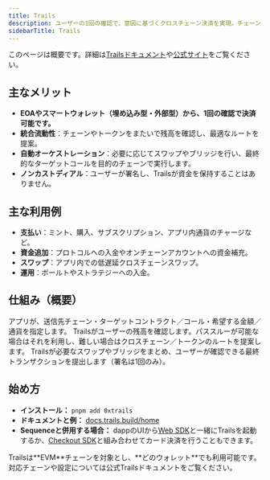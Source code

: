 ```yaml
---
title: Trails
description: ユーザーの1回の確認で、意図に基づくクロスチェーン決済を実現。チェーンをまたいだ流動性を集約し、スワップやブリッジも自動で調整。
sidebarTitle: Trails
---
```


<Note>
  このページは概要です。詳細は<a href="https://docs.trails.build/home">Trailsドキュメント</a>や<a href="https://trails.build/">公式サイト</a>をご覧ください。
</Note>

## 主なメリット

- **EOAやスマートウォレット（埋め込み型・外部型）から、1回の確認で決済可能です。**
- **統合流動性**：チェーンやトークンをまたいで残高を確認し、最適なルートを提案。
- **自動オーケストレーション**：必要に応じてスワップやブリッジを行い、最終的なターゲットコールを目的のチェーンで実行します。
- **ノンカストディアル**：ユーザーが署名し、Trailsが資金を保持することはありません。

## 主な利用例

- **支払い**：ミント、購入、サブスクリプション、アプリ内通貨のチャージなど。
- **資金追加**：プロトコルへの入金やオンチェーンアカウントへの資金補充。
- **スワップ**：アプリ内での低遅延クロスチェーンスワップ。
- **運用**：ボールトやストラテジーへの入金。

## 仕組み（概要）

<Steps>
  <Step title="インテントの定義">
    アプリが、送信先チェーン・ターゲットコントラクト／コール・希望する金額／通貨を指定します。
  </Step>

  <Step title="確認とルーティング">
    Trailsがユーザーの残高を確認します。パススルーが可能な場合はそれを利用し、難しい場合はクロスチェーン／トークンのルートを提案します。
  </Step>

  <Step title="オーケストレーションと実行">
    Trailsが必要なスワップやブリッジをまとめ、ユーザーが確認できる最終トランザクションを提出します（署名は1回のみ）。
  </Step>
</Steps>

## 始め方

- **インストール：** `pnpm add 0xtrails`
- **ドキュメントと例：** [docs.trails.build/home](https://docs.trails.build/home)
- **Sequenceと併用する場合：** dappのUIから<a href="/sdk/web/overview">Web SDK</a>と一緒にTrailsを起動するか、<a href="/solutions/payments/checkout-sdk">Checkout SDK</a>と組み合わせてカード決済を行うこともできます。

<Info>
  Trailsは**EVM**チェーンを対象とし、**どのウォレット**でも利用可能です。対応チェーンや設定については公式Trailsドキュメントをご覧ください。
</Info>
